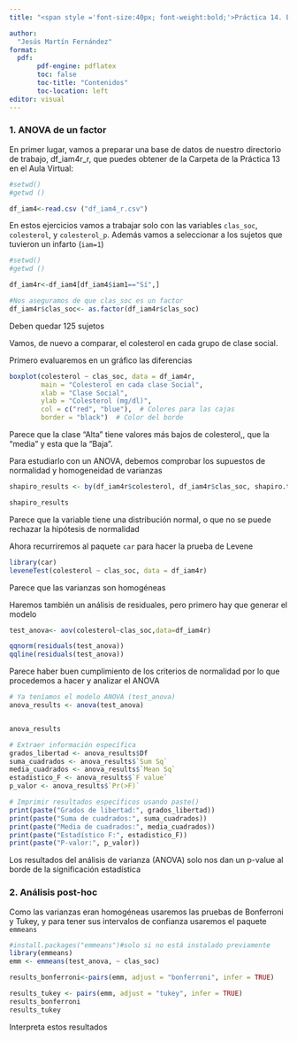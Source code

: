 ```yaml
---
title: "<span style ='font-size:40px; font-weight:bold;'>Práctica 14. Ejercicios</span>" 

author: 
  "Jesús Martín Fernández"
format: 
  pdf:
       pdf-engine: pdflatex
       toc: false
       toc-title: "Contenidos"
       toc-location: left
editor: visual
---
```


### 1. ANOVA de un factor

En primer lugar, vamos a preparar una base de datos de nuestro directorio de trabajo, df_iam4r_r, que puedes obtener de la Carpeta de la Práctica 13 en el Aula Virtual:

```r
#setwd()
#getwd ()

df_iam4<-read.csv ("df_iam4_r.csv")

```

En estos ejercicios vamos a trabajar solo con las variables `clas_soc`, `colesterol`, y `colesterol_p`. Además vamos a seleccionar a los sujetos que tuvieron un infarto (`iam=1`)

```r
#setwd()
#getwd ()

df_iam4r<-df_iam4[df_iam4$iam1=="Sí",]

#Nos aseguramos de que clas_soc es un factor
df_iam4r$clas_soc<- as.factor(df_iam4r$clas_soc)
```

Deben quedar 125 sujetos

Vamos, de nuevo a comparar, el colesterol en cada grupo de clase social.

Primero evaluaremos en un gráfico las diferencias

```r
boxplot(colesterol ~ clas_soc, data = df_iam4r,
        main = "Colesterol en cada clase Social",
        xlab = "Clase Social",
        ylab = "Colesterol (mg/dl)",
        col = c("red", "blue"),  # Colores para las cajas
        border = "black")  # Color del borde
```

Parece que la clase "Alta" tiene valores más bajos de colesterol,, que la "media" y esta que la "Baja".

Para estudiarlo con un ANOVA, debemos comprobar los supuestos de normalidad y homogeneidad de varianzas

```r
shapiro_results <- by(df_iam4r$colesterol, df_iam4r$clas_soc, shapiro.test)

shapiro_results
```

Parece que la variable tiene una distribución normal, o que no se puede rechazar la hipótesis de normalidad

Ahora recurriremos al paquete `car` para hacer la prueba de Levene

```r
library(car)
leveneTest(colesterol ~ clas_soc, data = df_iam4r)
```

Parece que las varianzas son homogéneas

Haremos también un análisis de residuales, pero primero hay que generar el modelo

```r

test_anova<- aov(colesterol~clas_soc,data=df_iam4r)

qqnorm(residuals(test_anova))
qqline(residuals(test_anova))
```

Parece haber buen cumplimiento de los criterios de normalidad por lo que procedemos a hacer y analizar el ANOVA

```r
# Ya teníamos el modelo ANOVA (test_anova)
anova_results <- anova(test_anova)


anova_results

# Extraer información específica
grados_libertad <- anova_results$Df
suma_cuadrados <- anova_results$`Sum Sq`
media_cuadrados <- anova_results$`Mean Sq`
estadistico_F <- anova_results$`F value`
p_valor <- anova_results$`Pr(>F)`

# Imprimir resultados específicos usando paste() 
print(paste("Grados de libertad:", grados_libertad))
print(paste("Suma de cuadrados:", suma_cuadrados))
print(paste("Media de cuadrados:", media_cuadrados))
print(paste("Estadístico F:", estadistico_F))
print(paste("P-valor:", p_valor))

```

Los resultados del análisis de varianza (ANOVA) solo nos dan un p-value al borde de la significación estadística

### 2. Análisis post-hoc

Como las varianzas eran homogéneas usaremos las pruebas de Bonferroni y Tukey, y para tener sus intervalos de confianza usaremos el paquete `emmeans`

```r

#install.packages("emmeans")#solo si no está instalado previamente
library(emmeans)
emm <- emmeans(test_anova, ~ clas_soc)

results_bonferroni<-pairs(emm, adjust = "bonferroni", infer = TRUE) 

results_tukey <- pairs(emm, adjust = "tukey", infer = TRUE)
results_bonferroni
results_tukey

```

Interpreta estos resultados
